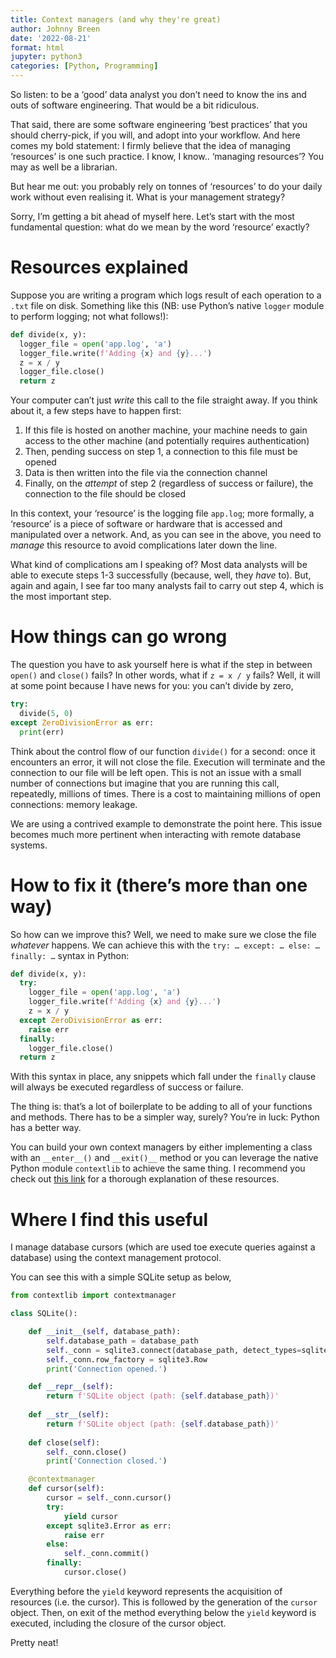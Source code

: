 ```yaml
---
title: Context managers (and why they're great)
author: Johnny Breen
date: '2022-08-21'
format: html
jupyter: python3
categories: [Python, Programming]
---
```


So listen: to be a 'good' data analyst you don't need to know the ins and outs of software engineering. That would be a bit ridiculous.

That said, there are some software engineering 'best practices' that you should cherry-pick, if you will, and adopt into your workflow. And here comes my bold statement: I firmly believe that the idea of managing 'resources' is one such practice. I know, I know.. 'managing resources'? You may as well be a librarian.

But hear me out: you probably rely on tonnes of 'resources' to do your daily work without even realising it. What is your management strategy?

Sorry, I'm getting a bit ahead of myself here. Let's start with the most fundamental question: what do we mean by the word 'resource' exactly?

# Resources explained

Suppose you are writing a program which logs result of each operation to a `.txt` file on disk. Something like this (NB: use Python's native `logger` module to perform logging; not what follows!):

```python
def divide(x, y):
  logger_file = open('app.log', 'a')
  logger_file.write(f'Adding {x} and {y}...')
  z = x / y
  logger_file.close()
  return z
```

Your computer can't just *write* this call to the file straight away. If you think about it, a few steps have to happen first:

1.  If this file is hosted on another machine, your machine needs to gain access to the other machine (and potentially requires authentication)
2.  Then, pending success on step 1, a connection to this file must be opened
3.  Data is then written into the file via the connection channel
4.  Finally, on the *attempt* of step 2 (regardless of success or failure), the connection to the file should be closed

In this context, your 'resource' is the logging file `app.log`; more formally, a 'resource' is a piece of software or hardware that is accessed and manipulated over a network. And, as you can see in the above, you need to *manage* this resource to avoid complications later down the line.

What kind of complications am I speaking of? Most data analysts will be able to execute steps 1-3 successfully (because, well, they *have* to). But, again and again, I see far too many analysts fail to carry out step 4, which is the most important step.

# How things can go wrong

The question you have to ask yourself here is what if the step in between `open()` and `close()` fails? In other words, what if `z = x / y` fails? Well, it will at some point because I have news for you: you can't divide by zero,

```python
try:
  divide(5, 0)
except ZeroDivisionError as err:
  print(err)
```

Think about the control flow of our function `divide()` for a second: once it encounters an error, it will not close the file. Execution will terminate and the connection to our file will be left open. This is not an issue with a small number of connections but imagine that you are running this call, repeatedly, millions of times. There is a cost to maintaining millions of open connections: memory leakage.

We are using a contrived example to demonstrate the point here. This issue becomes much more pertinent when interacting with remote database systems.

# How to fix it (there's more than one way)

So how can we improve this? Well, we need to make sure we close the file *whatever* happens. We can achieve this with the `try: … except: … else: … finally: …` syntax in Python:

```python
def divide(x, y):
  try:
    logger_file = open('app.log', 'a')
    logger_file.write(f'Adding {x} and {y}...')
    z = x / y
  except ZeroDivisionError as err:
    raise err
  finally:
    logger_file.close()
  return z
```

With this syntax in place, any snippets which fall under the `finally` clause will always be executed regardless of success or failure.

The thing is: that's a lot of boilerplate to be adding to all of your functions and methods. There has to be a simpler way, surely? You're in luck: Python has a better way.

You can build your own context managers by either implementing a class with an `__enter__()` and `__exit()__` method or you can leverage the native Python module `contextlib` to achieve the same thing. I recommend you check out [this link](https://book.pythontips.com/en/latest/context_managers.html) for a thorough explanation of these resources.

# Where I find this useful

I manage database cursors (which are used toe execute queries against a database) using the context management protocol.

You can see this with a simple SQLite setup as below,

```python
from contextlib import contextmanager 

class SQLite():

    def __init__(self, database_path):
        self.database_path = database_path
        self._conn = sqlite3.connect(database_path, detect_types=sqlite3.PARSE_DECLTYPES)
        self._conn.row_factory = sqlite3.Row
        print('Connection opened.')

    def __repr__(self):
        return f'SQLite object (path: {self.database_path})'
    
    def __str__(self):
        return f'SQLite object (path: {self.database_path})'
    
    def close(self):
        self._conn.close()
        print('Connection closed.')

    @contextmanager
    def cursor(self):
        cursor = self._conn.cursor()
        try:
            yield cursor
        except sqlite3.Error as err:
            raise err
        else:
            self._conn.commit()     
        finally:
            cursor.close()
```

Everything before the `yield` keyword represents the acquisition of resources (i.e. the cursor). This is followed by the generation of the `cursor` object. Then, on exit of the method everything below the `yield` keyword is executed, including the closure of the cursor object.

Pretty neat!
